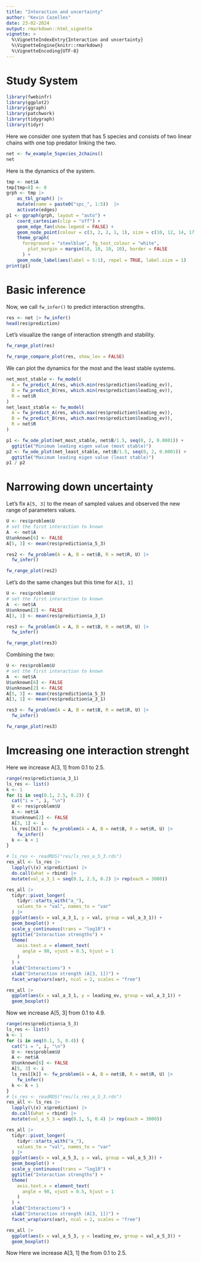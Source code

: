 ```yaml
---
title: "Interaction and uncertainty"
author: "Kevin Cazelles"
date: 23-02-2024
output: rmarkdown::html_vignette
vignette: >
  %\VignetteIndexEntry{Interaction and uncertainty}
  %\VignetteEngine{knitr::rmarkdown}
  %\VignetteEncoding{UTF-8}
---
```



# Study System 

```R
library(fwebinfr)
library(ggplot2)
library(ggraph)
library(patchwork)
library(tidygraph)
library(tidyr)
```

Here we consider one system that has 5 species and consists of two linear chains
with one top predator linking the two.

```R
net <- fw_example_5species_2chains()
net
```

Here is the dynamics of the system.

```R
tmp <- net$A
tmp[tmp<0] <- 0
grph <- tmp |> 
    as_tbl_graph() |>
    mutate(name = paste0("spc_", 1:5))  |>
    activate(edges)
p1 <- ggraph(grph, layout = "auto") +
    coord_cartesian(clip = "off") +
    geom_edge_fan(show.legend = FALSE) +
    geom_node_point(colour = c(3, 2, 2, 1, 1), size = c(10, 12, 14, 17, 20)) + 
    theme_graph(
      foreground = "steelblue", fg_text_colour = "white",
        plot_margin = margin(10, 10, 10, 10), border = FALSE
      ) + 
    geom_node_label(aes(label = 5:1), repel = TRUE, label.size = 1)
print(p1)
```


# Basic inference

Now, we call `fw_infer()` to predict interaction strengths.

```R
res <- net |> fw_infer()
head(res$prediction)
```

Let's visualize the range of interaction strength and stability.

```R
fw_range_plot(res)
```

```R
fw_range_compare_plot(res, show_lev = FALSE)
```

We can plot the dynamics for the most and the least stable systems.

```R
net_most_stable <- fw_model(
  A = fw_predict_A(res, which.min(res$prediction$leading_ev)),
  B = fw_predict_B(res, which.min(res$prediction$leading_ev)),
  R = net$R
)
net_least_stable <- fw_model(
  A = fw_predict_A(res, which.max(res$prediction$leading_ev)),
  B = fw_predict_B(res, which.max(res$prediction$leading_ev)),
  R = net$R
)

p1 <- fw_ode_plot(net_most_stable, net$B/1.5, seq(0, 2, 0.0001)) +
  ggtitle("Minimum leading eigen value (most stable)") 
p2 <- fw_ode_plot(net_least_stable, net$B/1.5, seq(0, 2, 0.0001)) +
  ggtitle("Maximum leading eigen value (least stable)")
p1 / p2
```


# Narrowing down uncertainty 

Let's fix `A[5, 3]` to the mean of sampled values and observed the new range 
of parameters values.

```R
U <- res$problem$U
# set the first interaction to known
A  <- net$A
U$unknown[6] <- FALSE
A[5, 3] <- mean(res$prediction$a_5_3) 

res2 <- fw_problem(A = A, B = net$B, R = net$R, U) |>
  fw_infer()

fw_range_plot(res2)
```

Let's do the same changes but this time for `A[3, 1]`

```R
U <- res$problem$U
# set the first interaction to known
A  <- net$A
U$unknown[2] <- FALSE
A[3, 1] <- mean(res$prediction$a_3_1) 

res3 <- fw_problem(A = A, B = net$B, R = net$R, U) |>
  fw_infer()

fw_range_plot(res3)
```

Combining the two: 

```R
U <- res$problem$U
# set the first interaction to known
A  <- net$A
U$unknown[6] <- FALSE
U$unknown[2] <- FALSE
A[5, 3] <- mean(res$prediction$a_5_3)
A[3, 1] <- mean(res$prediction$a_3_1) 

res3 <- fw_problem(A = A, B = net$B, R = net$R, U) |>
  fw_infer()

fw_range_plot(res3)
```



# Imcreasing one interaction strenght

Here we increase A[3, 1] from 0.1 to 2.5.

```R
range(res$prediction$a_3_1)
ls_res <- list()
k <- 1
for (i in seq(0.1, 2.5, 0.2)) {
  cat("i = ", i, "\n")
  U <- res$problem$U
  A <- net$A
  U$unknown[2] <- FALSE
  A[3, 1] <- i
  ls_res[[k]] <- fw_problem(A = A, B = net$B, R = net$R, U) |>
    fw_infer()
  k <- k + 1
}

# ls_res <- readRDS("res/ls_res_a_5_3.rds")
res_all <- ls_res |>
  lapply(\(x) x$prediction) |>
  do.call(what = rbind) |>
  mutate(val_a_3_1 = seq(0.1, 2.5, 0.2) |> rep(each = 3000))
```

```R
res_all |>
  tidyr::pivot_longer(
    tidyr::starts_with("a_"),
    values_to = "val", names_to = "var"
  ) |>
  ggplot(aes(x = val_a_3_1, y = val, group = val_a_3_1)) +
  geom_boxplot() +
  scale_y_continuous(trans = "log10") +
  ggtitle("Interaction strengths") +
  theme(
    axis.text.x = element_text(
      angle = 90, vjust = 0.5, hjust = 1
    )
  ) +
  xlab("Interactions") +
  xlab("Interaction strength (A[3, 1])") +
  facet_wrap(vars(var), ncol = 2, scales = "free")
```


```R
res_all |>
  ggplot(aes(x = val_a_3_1, y = leading_ev, group = val_a_3_1)) +
  geom_boxplot()
```


Now we increase A[5, 3] from 0.1 to 4.9.

```R
range(res$prediction$a_5_3)
ls_res <- list()
k <- 1
for (i in seq(0.1, 5, 0.4)) {
  cat("i = ", i, "\n")
  U <- res$problem$U
  A <- net$A
  U$unknown[6] <- FALSE
  A[5, 3] <- i
  ls_res[[k]] <- fw_problem(A = A, B = net$B, R = net$R, U) |>
    fw_infer()
  k <- k + 1
}
# ls_res <- readRDS("res/ls_res_a_5_3.rds")
res_all <- ls_res |>
  lapply(\(x) x$prediction) |>
  do.call(what = rbind) |>
  mutate(val_a_5_3 = seq(0.1, 5, 0.4) |> rep(each = 3000))
```

```R
res_all |>
  tidyr::pivot_longer(
    tidyr::starts_with("a_"),
    values_to = "val", names_to = "var"
  ) |>
  ggplot(aes(x = val_a_5_3, y = val, group = val_a_5_3)) +
  geom_boxplot() +
  scale_y_continuous(trans = "log10") +
  ggtitle("Interaction strengths") +
  theme(
    axis.text.x = element_text(
      angle = 90, vjust = 0.5, hjust = 1
    )
  ) +
  xlab("Interactions") +
  xlab("Interaction strength (A[3, 1])") +
  facet_wrap(vars(var), ncol = 2, scales = "free")
```

```R
res_all |>
  ggplot(aes(x = val_a_5_3, y = leading_ev, group = val_a_5_3)) +
  geom_boxplot()
```


Now Here we increase A[3, 1] the from 0.1 to 2.5.
